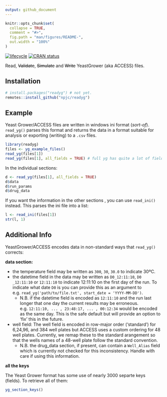 ```yaml
---
output: github_document
---
```


<!-- README.md is generated from README.Rmd. Please edit that file -->

```r
knitr::opts_chunk$set(
  collapse = TRUE,
  comment = "#>",
  fig.path = "man/figures/README-",
  out.width = "100%"
)
```

[![lifecycle](https://img.shields.io/badge/lifecycle-maturing-blue.svg)](https://www.tidyverse.org/lifecycle/#maturing)
[![CRAN status](https://www.r-pkg.org/badges/version/readyg)](https://cran.r-project.org/package=readyg)

Read, ~~Validate~~, ~~Simulate~~ and ~~Write~~ YeastGrower (aka ACCESS) files.

## Installation

<!-- You can install the released version of yg from [CRAN](https://CRAN.R-project.org) with: -->

``` r
# install.packages("readyg") # not yet.
remotes::install_github("npjc/readyg")
```

## Example

Yeast Grower/ACCESS files are written in windows ini format (*sort-of*). `read_yg()` parses this format and returns the data in a format suitable for analysis or exporting (writing) to a `.csv` files.

```r
library(readyg)
files <- yg_example_files()
read_yg(files[1])
read_yg(files[1], all_fields = TRUE) # full yg has quite a lot of fields...
```

In the individual sections:

```r
d <- read_yg(files[1], all_fields = TRUE)
d$data
d$run_params
d$drug_data
```

If you want the information in the other sections , you can use `read_ini()` 
instead. This parses the ini file into a list:

```r
l <- read_ini(files[1])
str(l, 1)
```

## Additional Info

YeastGrower/ACCESS encodes data in non-standard ways that `read_yg()` corrects:

**data section:**

* the temperature field may be written as `300`, `30`, `30.0` to indicate 30ºC.  
* the datetime field in the data may be written as ` D0_12:11:10`, `D0 _12:11:10` or `12:11:10` to indicate 12:11:10 on the first day of the run. To indicate what date `D0` is you can provide this as an argument to e.g. `read_yg('path/to/file.txt', start_date = 'YYYY-MM-DD')`.  
    * N.B. if the datetime field is encoded as `12:11:10` and the run last longer that one day the current results may be erroneous. e.g. `12:11:10, ... , 23:48:17, ... , 00:12:34` would be encoded as the same day. This is the safe default but will provide an option to 'fix' this in the future.  
* well field: The well field is encoded in row-major order ('standard') for 6,24,96, and 384 well plates but ACCESS uses a custom ordering for 48 well plates. Currently, we remap these to the standard arangement so that the wells names of a 48-well plate follow the standard convention.  
    * N.B. the drug_data section, if present, can contain a `Well_Alias` field which is currently not checked for this inconsistency. Handle with care if using this information.  

**all the keys**

The Yeast Grower format has some use of nearly 3000 separte keys (fields). To retrieve all of them:

```r
yg_section_keys()
```

